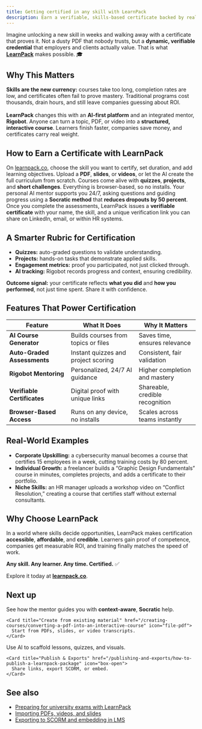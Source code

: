 ```yaml
---
title: Getting certified in any skill with LearnPack
description: Earn a verifiable, skills-based certificate backed by real interaction data, quizzes, and projects; powered by LearnPack and Rigobot.
---
```


Imagine unlocking a new skill in weeks and walking away with a certificate that proves it. Not a dusty PDF that nobody trusts, but a **dynamic, verifiable credential** that employers and clients actually value. That is what <a href="https://learnpack.co/" target="_blank"><b>LearnPack</b></a> makes possible. 🎓

## Why This Matters

<Callout type="info">
<b><span style={{color:"#4F46E5"}}>Skills are the new currency:</span></b> courses take too long, completion rates are low, and certificates often fail to prove mastery. Traditional programs cost thousands, drain hours, and still leave companies guessing about ROI.<br/><br/>
<b>LearnPack</b> changes this with an <b>AI-first platform</b> and an integrated mentor, <b>Rigobot</b>. Anyone can turn a topic, PDF, or video into a <b>structured, interactive course</b>. Learners finish faster, companies save money, and certificates carry real weight.
</Callout>

## How to Earn a Certificate with LearnPack

<Steps>
  <Step title="Define your skill and goals">
    On <a href="https://learnpack.co/" target="_blank" rel="noreferrer">learnpack.co</a>, choose the skill you want to certify, set duration, and add learning objectives.
  </Step>
  <Step title="Generate or upload content">
    Upload a <b>PDF</b>, <b>slides</b>, or <b>videos</b>, or let the AI create the full curriculum from scratch.
  </Step>
  <Step title="Learn interactively">
    Courses come alive with <b>quizzes</b>, <b>projects</b>, and <b>short challenges</b>. Everything is browser-based, so no installs.
  </Step>
  <Step title="Work with Rigobot">
    Your personal AI mentor supports you 24/7, asking questions and guiding progress using a <b>Socratic method</b> that <b>reduces dropouts by 50 percent</b>.
  </Step>
  <Step title="Get certified">
    Once you complete the assessments, LearnPack issues a <b>verifiable certificate</b> with your name, the skill, and a unique verification link you can share on LinkedIn, email, or within HR systems.
  </Step>
</Steps>

## A Smarter Rubric for Certification

- **Quizzes:** auto-graded questions to validate understanding.  
- **Projects:** hands-on tasks that demonstrate applied skills.  
- **Engagement metrics:** proof you participated, not just clicked through.  
- **AI tracking:** Rigobot records progress and context, ensuring credibility.

<Callout type="success">
<b>Outcome signal:</b> your certificate reflects <b>what you did</b> and <b>how you performed</b>, not just time spent.  
<span style={{color:"#4F46E5"}}>Share it with confidence.</span>
</Callout>

## Features That Power Certification

| Feature | What It Does | Why It Matters |
| --- | --- | --- |
| **AI Course Generator** | Builds courses from topics or files | Saves time, ensures relevance |
| **Auto-Graded Assessments** | Instant quizzes and project scoring | Consistent, fair validation |
| **Rigobot Mentoring** | Personalized, 24/7 AI guidance | Higher completion and mastery |
| **Verifiable Certificates** | Digital proof with unique links | Shareable, credible recognition |
| **Browser-Based Access** | Runs on any device, no installs | Scales across teams instantly |

## Real-World Examples

- **Corporate Upskilling:** a cybersecurity manual becomes a course that certifies 15 employees in a week, cutting training costs by 80 percent.  
- **Individual Growth:** a freelancer builds a “Graphic Design Fundamentals” course in minutes, completes projects, and adds a certificate to their portfolio.  
- **Niche Skills:** an HR manager uploads a workshop video on “Conflict Resolution,” creating a course that certifies staff without external consultants.

## Why Choose LearnPack

In a world where skills decide opportunities, LearnPack makes certification **accessible**, **affordable**, and **credible**. Learners gain proof of competence, companies get measurable ROI, and training finally matches the speed of work.

**Any skill. Any learner. Any time. Certified.** ✅

Explore it today at <a href="https://learnpack.co/" target="_blank"><b>learnpack.co</b></a>.

## Next up

<Columns cols={2}>

  <div>
    <Card title="Rigobot (AI tutor)" href="/rigobot/how-rigobot-works" icon="robot">
      See how the mentor guides you with <b>context-aware</b>, <b>Socratic</b> help.
    </Card>

    <Card title="Create from existing material" href="/creating-courses/converting-a-pdf-into-an-interactive-course" icon="file-pdf">
      Start from PDFs, slides, or video transcripts.
    </Card>
  </div>

  <div>
    <Card title="Create from scratch (AI-assisted)" href="/creating-courses/adding-quizzes-projects-and-open-ended-tasks" icon="sparkles">
      Use AI to scaffold lessons, quizzes, and visuals.
    </Card>

    <Card title="Publish & Exports" href="/publishing-and-exports/how-to-publish-a-learnpack-package" icon="box-open">
      Share links, export SCORM, or embed.
    </Card>
  </div>

</Columns>

## See also
- [Preparing for university exams with LearnPack](/use-cases/preparing-for-university-exams-with-learnpack)  
- [Importing PDFs, videos, and slides](/getting-started/importing-pdfs-videos-and-slides)  
- [Exporting to SCORM and embedding in LMS](/publishing-and-exports/exporting-to-scorm-and-embedding-in-lms)
